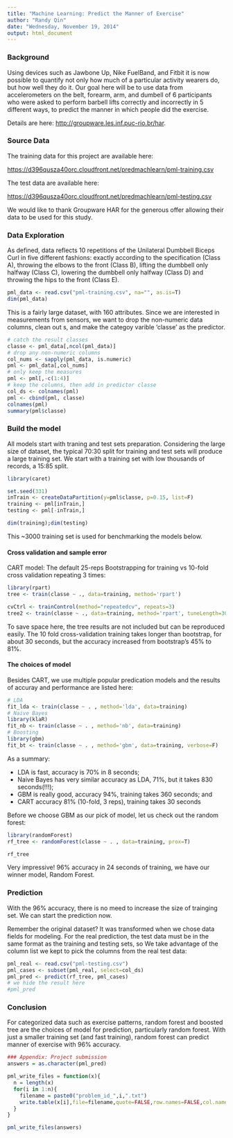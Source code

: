 ```yaml
---
title: "Machine Learning: Predict the Manner of Exercise"
author: "Randy Qin"
date: "Wednesday, November 19, 2014"
output: html_document
---
```


### Background

Using devices such as Jawbone Up, Nike FuelBand, and Fitbit it is now possible to quantify not only how much of a particular activity wearers do, but how well they do it. Our goal here will be to use data from accelerometers on the belt, forearm, arm, and dumbell of 6 participants who were asked to perform barbell lifts correctly and incorrectly in 5 different ways, to predict the manner in which people did the exercise. 

Details are here: <http://groupware.les.inf.puc-rio.br/har>.

### Source Data 


The training data for this project are available here: 

<https://d396qusza40orc.cloudfront.net/predmachlearn/pml-training.csv>

The test data are available here: 

<https://d396qusza40orc.cloudfront.net/predmachlearn/pml-testing.csv>

We would like to thank Groupware HAR for the generous offer allowing their data to be used for this study. 

### Data Exploration

As defined, data reflects 10 repetitions of the Unilateral Dumbbell Biceps Curl in five different fashions: exactly according to the specification (Class A), throwing the elbows to the front (Class B), lifting the dumbbell only halfway (Class C), lowering the dumbbell only halfway (Class D) and throwing the hips to the front (Class E).

```r
pml_data <- read.csv("pml-training.csv", na="", as.is=T)
dim(pml_data)
```

This is a fairly large dataset, with 160 attributes.  Since we are interested in measurements from sensors, we want to drop the non-numeric data columns, clean out <NA>s, and make the categoy varible 'classe' as the predictor.

```r
# catch the result classes
classe <- pml_data[,ncol(pml_data)]
# drop any non-numeric columns
col_nums <- sapply(pml_data, is.numeric)
pml <- pml_data[,col_nums]
# only keep the measures
pml <- pml[,-c(1:4)]
# keep the columns, then add in predictor classe 
col_ds <- colnames(pml)
pml <- cbind(pml, classe)
colnames(pml)
summary(pml$classe)
```

### Build the model

All models start with traning and test sets preparation.  Considering the large size of dataset, the typical 70:30 split for training and test sets will produce a large training set.  We start with a training set with low thousands of records, a 15:85 split.

```r
library(caret)

set.seed(331)
inTrain <- createDataPartition(y=pml$classe, p=0.15, list=F)
training <- pml[inTrain,]
testing <- pml[-inTrain,]
```
```r
dim(training);dim(testing)
```

This ~3000 training set is used for benchmarking the models below.

#### Cross validation and sample error

CART model: The default 25-reps Bootstrapping for training vs 10-fold cross validation repeating 3 times: 

```r
library(rpart)
tree <- train(classe ~ ., data=training, method='rpart')

cvCtrl <- trainControl(method="repeatedcv", repeats=3)
tree2 <- train(classe ~ ., data=training, method='rpart', tuneLength=30, trControl=cvCtrl)
```

To save space here, the tree results are not included but can be reproduced easily.  The 10 fold cross-validation training takes longer than bootstrap, for about 30 seconds, but the accuracy increased from bootstrap's 45% to 81%. 

#### The choices of model

Besides CART, we use multiple popular predication models and the results of accuray and performance are listed here:  

```r
# LDA
fit_lda <- train(classe ~ . , method='lda', data=training)
# Naive Bayes
library(klaR)
fit_nb <- train(classe ~ . , method='nb', data=training)
# Boosting
library(gbm)
fit_bt <- train(classe ~ . , method='gbm', data=training, verbose=F)
```

As a summary:

+ LDA is fast, accuracy is 70% in 8 seconds;
+ Naive Bayes has very similar accuracy as LDA, 71%, but it takes 830 seconds(!!!);
+ GBM is really good, accuracy 94%, training takes 360 seconds; and
+ CART accuracy 81% (10-fold, 3 reps), training takes 30 seconds

Before we choose GBM as our pick of model, let us check out the random forest:

```r
library(randomForest)
rf_tree <- randomForest(classe ~ . , data=training, prox=T)
```
```r
rf_tree
```

Very impressive! 96% accuracy in 24 seconds of training, we have our winner model, Random Forest.

### Prediction

With the 96% accuracy, there is no meed to increase the size of trainging set.   We can start the prediction now.  

Remember the original dataset? It was transformed when we chose data fields for modeling.  For the real prediction, the test data must be in the same format as the training and testing sets, so We take advantage of the column list we kept to pick the columns from the real test data:

```r
pml_real <- read.csv("pml-testing.csv")
pml_cases <- subset(pml_real, select=col_ds)
pml_pred <- predict(rf_tree, pml_cases)
# we hide the result here
#pml_pred
```

### Conclusion

For categorized data such as exercise patterns, random forest and boosted tree are the choices of model for prediction, particularly random forest.  With just a smaller training set (and fast training), random forest can predict manner of exercise with 96% accuracy.

```r
### Appendix: Project submission
answers = as.character(pml_pred)

pml_write_files = function(x){
  n = length(x)
  for(i in 1:n){
    filename = paste0("problem_id_",i,".txt")
    write.table(x[i],file=filename,quote=FALSE,row.names=FALSE,col.names=FALSE)
  }
}

pml_write_files(answers)

```